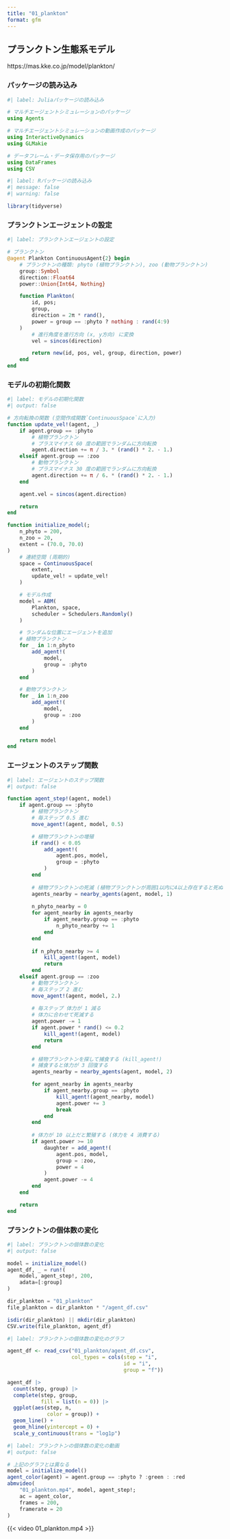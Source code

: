 ```yaml
---
title: "01_plankton"
format: gfm
---
```


## プランクトン生態系モデル

https://mas.kke.co.jp/model/plankton/

### パッケージの読み込み

```julia
#| label: Juliaパッケージの読み込み

# マルチエージェントシミュレーションのパッケージ
using Agents

# マルチエージェントシミュレーションの動画作成のパッケージ
using InteractiveDynamics
using GLMakie

# データフレーム・データ保存用のパッケージ
using DataFrames
using CSV
```

```r
#| label: Rパッケージの読み込み
#| message: false
#| warning: false

library(tidyverse)
```

### プランクトンエージェントの設定

```julia
#| label: プランクトンエージェントの設定

# プランクトン
@agent Plankton ContinuousAgent{2} begin
    # プランクトンの種類: phyto (植物プランクトン), zoo (動物プランクトン)
    group::Symbol
    direction::Float64
    power::Union{Int64, Nothing}

    function Plankton(
        id, pos;
        group,
        direction = 2π * rand(),
        power = group == :phyto ? nothing : rand(4:9)
    )
        # 進行角度を進行方向 (x, y方向) に変換
        vel = sincos(direction)

        return new(id, pos, vel, group, direction, power)
    end
end
```

### モデルの初期化関数

```julia
#| label: モデルの初期化関数
#| output: false

# 方向転換の関数 (空間作成関数`ContinuousSpace`に入力)
function update_vel!(agent, _)
    if agent.group == :phyto
        # 植物プランクトン
        # プラスマイナス 60 度の範囲でランダムに方向転換
        agent.direction += π / 3. * (rand() * 2. - 1.)
    elseif agent.group == :zoo
        # 動物プランクトン
        # プラスマイナス 30 度の範囲でランダムに方向転換
        agent.direction += π / 6. * (rand() * 2. - 1.)
    end

    agent.vel = sincos(agent.direction)

    return
end

function initialize_model(;
    n_phyto = 200,
    n_zoo = 20,
    extent = (70.0, 70.0)
)
    # 連続空間 (周期的)
    space = ContinuousSpace(
        extent,
        update_vel! = update_vel!
    )

    # モデル作成
    model = ABM(
        Plankton, space,
        scheduler = Schedulers.Randomly()
    )

    # ランダムな位置にエージェントを追加
    # 植物プランクトン
    for _ in 1:n_phyto
        add_agent!(
            model,
            group = :phyto
        )
    end

    # 動物プランクトン
    for _ in 1:n_zoo
        add_agent!(
            model,
            group = :zoo
        )
    end

    return model
end
```

### エージェントのステップ関数

```julia
#| label: エージェントのステップ関数
#| output: false

function agent_step!(agent, model)
    if agent.group == :phyto
        # 植物プランクトン
        # 毎ステップ 0.5 進む
        move_agent!(agent, model, 0.5)

        # 植物プランクトンの増殖
        if rand() < 0.05
            add_agent!(
                agent.pos, model,
                group = :phyto
            )
        end
        
        # 植物プランクトンの死滅 (植物プランクトンが周囲1以内に4以上存在すると死ぬ)
        agents_nearby = nearby_agents(agent, model, 1)
        
        n_phyto_nearby = 0
        for agent_nearby in agents_nearby
            if agent_nearby.group == :phyto
                n_phyto_nearby += 1
            end
        end
        
        if n_phyto_nearby >= 4
            kill_agent!(agent, model)
            return
        end
    elseif agent.group == :zoo
        # 動物プランクトン
        # 毎ステップ 2 進む
        move_agent!(agent, model, 2.)
        
        # 毎ステップ 体力が 1 減る
        # 体力に合わせて死滅する
        agent.power -= 1
        if agent.power * rand() <= 0.2
            kill_agent!(agent, model)
            return
        end

        # 植物プランクトンを探して捕食する (kill_agent!)
        # 捕食すると体力が 3 回復する
        agents_nearby = nearby_agents(agent, model, 2)

        for agent_nearby in agents_nearby
            if agent_nearby.group == :phyto
                kill_agent!(agent_nearby, model)
                agent.power += 3
                break
            end
        end
        
        # 体力が 10 以上だと繁殖する (体力を 4 消費する)
        if agent.power >= 10
            daughter = add_agent!(
                agent.pos, model,
                group = :zoo,
                power = 4
            )
            agent.power -= 4
        end
    end

    return
end
```

### プランクトンの個体数の変化

```julia
#| label: プランクトンの個体数の変化
#| output: false

model = initialize_model()
agent_df, _ = run!(
    model, agent_step!, 200,
    adata=[:group]
)

dir_plankton = "01_plankton"
file_plankton = dir_plankton * "/agent_df.csv"

isdir(dir_plankton) || mkdir(dir_plankton)
CSV.write(file_plankton, agent_df)
```

```r
#| label: プランクトンの個体数の変化のグラフ

agent_df <- read_csv("01_plankton/agent_df.csv",
                     col_types = cols(step = "i",
                                      id = "i",
                                      group = "f")) 

agent_df |> 
  count(step, group) |> 
  complete(step, group,
           fill = list(n = 0)) |> 
  ggplot(aes(step, n,
             color = group)) +
  geom_line() +
  geom_hline(yintercept = 0) +
  scale_y_continuous(trans = "log1p")
```

```julia
#| label: プランクトンの個体数の変化の動画
#| output: false

# 上記のグラフとは異なる
model = initialize_model()
agent_color(agent) = agent.group == :phyto ? :green : :red
abmvideo(
    "01_plankton.mp4", model, agent_step!;
    ac = agent_color,
    frames = 200,
    framerate = 20
)
```

{{< video 01_plankton.mp4 >}}
